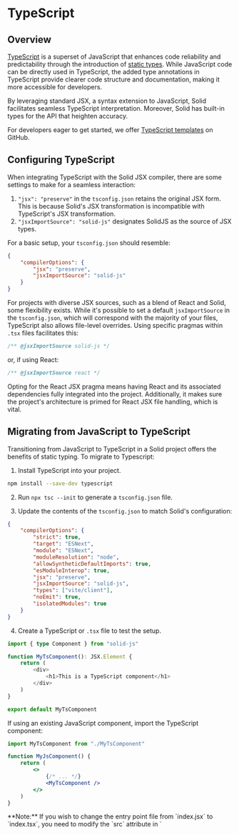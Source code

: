 
# TypeScript

## Overview

[TypeScript](https://www.typescriptlang.org/) is a superset of JavaScript that enhances code reliability and predictability through the introduction of [static types](https://www.typescriptlang.org/docs/handbook/2/everyday-types.html).
While JavaScript code can be directly used in TypeScript, the added type annotations in TypeScript provide clearer code structure and documentation, making it more accessible for developers.

By leveraging standard JSX, a syntax extension to JavaScript, Solid facilitates seamless TypeScript interpretation.
Moreover, Solid has built-in types for the API that heighten accuracy.

For developers eager to get started, we offer [TypeScript templates](https://github.com/solidjs/templates/) on GitHub.

## Configuring TypeScript

When integrating TypeScript with the Solid JSX compiler, there are some settings to make for a seamless interaction:

1. `"jsx": "preserve"` in the `tsconfig.json` retains the original JSX form.
   This is because Solid's JSX transformation is incompatible with TypeScript's JSX transformation.
2. `"jsxImportSource": "solid-js"` designates SolidJS as the source of JSX types.

For a basic setup, your `tsconfig.json` should resemble:

```json
{
	"compilerOptions": {
		"jsx": "preserve",
		"jsxImportSource": "solid-js"
	}
}
```

For projects with diverse JSX sources, such as a blend of React and Solid, some flexibility exists.
While it's possible to set a default `jsxImportSource` in the `tsconfig.json`, which will correspond with the majority of your files, TypeScript also allows file-level overrides.
Using specific pragmas within `.tsx` files facilitates this:

```jsx
/** @jsxImportSource solid-js */
```

or, if using React:

```jsx
/** @jsxImportSource react */
```

Opting for the React JSX pragma means having React and its associated dependencies fully integrated into the project.
Additionally, it makes sure the project's architecture is primed for React JSX file handling, which is vital.

## Migrating from JavaScript to TypeScript

Transitioning from JavaScript to TypeScript in a Solid project offers the benefits of static typing. To migrate to Typescript:

1. Install TypeScript into your project.

```bash
npm install --save-dev typescript
```

2. Run `npx tsc --init` to generate a `tsconfig.json` file.

3. Update the contents of the `tsconfig.json` to match Solid's configuration:

```json
{
	"compilerOptions": {
		"strict": true,
		"target": "ESNext",
		"module": "ESNext",
		"moduleResolution": "node",
		"allowSyntheticDefaultImports": true,
		"esModuleInterop": true,
		"jsx": "preserve",
		"jsxImportSource": "solid-js",
		"types": ["vite/client"],
		"noEmit": true,
		"isolatedModules": true
	}
}
```

4. Create a TypeScript or `.tsx` file to test the setup.

```typescript
import { type Component } from "solid-js"

function MyTsComponent(): JSX.Element {
	return (
		<div>
			<h1>This is a TypeScript component</h1>
		</div>
	)
}

export default MyTsComponent
```

If using an existing JavaScript component, import the TypeScript component:

```jsx
import MyTsComponent from "./MyTsComponent"

function MyJsComponent() {
	return (
		<>
			{/* ... */}
			<MyTsComponent />
		</>
	)
}
```

<CalloutTip>
**Note:** If you wish to change the entry point file from `index.jsx` to `index.tsx`, you need to modify the `src` attribute in `<script>` to look like the following:

```html
<!DOCTYPE html>
<html lang="en">
	<head>
		<!-- ... -->
	</head>
	<body>
		<noscript>You need to enable JavaScript to run this app.</noscript>
		<div id="root"></div>
		<script src="/src/index.tsx" type="module"></script>
	</body>
</html>
```

</CalloutTip>

## API types

Solid is written in TypeScript, meaning everything is typed out of the box.

The [API Documentation](/references) details the types of API calls.
In addition, there are several helpful definitions to make it easier for specifying explicit types.

### Signals

Using `createSignal<T>`, a signal's type can be defined as `T`.

```ts
const [count, setCount] = createSignal<number>()
```

Here, `createSignal` has the return type `Signal<number | undefined>`, which corresponds to the type passed into it, and `undefined` as it was uninitialized.
This resolves to a getter-setter [tuple](https://www.typescriptlang.org/docs/handbook/2/objects.html#tuple-types), both of which are generically typed:

```typescript
import type { Signal, Accessor, Setter } from "solid-js"
type Signal<T> = [get: Accessor<T>, set: Setter<T>]
```

In Solid, a signal's getter, like `count`, is essentially a function that returns a specific type.
In this case, the type is `Accessor<number | undefined>`, which translates to a function `() => number | undefined`.
Since the signal was not initialized, its initial state is `undefined`, therefore `undefined` is included in its type.

The corresponding setter, `setCount`, has a more complex type:

```ts
Setter<number | undefined>.
```

Essentially, this type means that the function can accept either a direct number or another function as its input.
If provided with a function, that function can take the signal's previous value as its parameter and return a new value.
Both the initial and resulting values can be a number or `undefined`. Importantly, calling `setCount` without any arguments will reset the signal's value to `undefined`.

When using the function form of the setter, the signal's current value will always be passed to the callback as the sole argument.
Additionally, the return type of the setter will align with the type of value passed into it, echoing the behavior expected from a typical assignment operation.

If a signal is intended to store functions, the setter won't directly accept new functions as values.
This is because it can not distinguish whether the function should be executed to yield the actual value or to store it as-is.
In these situations, using the callback form of the setter is recommended:

```ts
setSignal(() => value)
```

#### Default values

By providing default values when `createSignal` is called, the need for explicit type specification is avoided and the possibility of the `| undefined` type is eliminated.
This leverages type inference to determine the type automatically:

```typescript
const [count, setCount] = createSignal(0)
const [name, setName] = createSignal("")
```

In this example, TypeScript understands the types as `number` and `string`.
This means that `count` and `name` directly receive the types `Accessor<number>` and `Accessor<string>`, respectively, without the `| undefined` tag.

### Context

Just as signals use `createSignal<T>`, context uses `createContext<T>`, which is parameterized by the type `T` of the context's value:

```tsx
type Data = { count: number; name: string }
```

When invoking `useContext(dataContext)`, the type contained within the context is returned.
For example, if the context is `Context<Data | undefined>`, then with using `useContext` a result of type `Data | undefined` will return.
The `| undefined` signifies that the context may not be defined in the component's ancestor hierarchy.

`dataContext` will be understood as `Context<Data | undefined>` by Solid.
Calling `useContext(dataContext)` mirrors this type, returning `Data | undefined`.
The `| undefined` arises when the context's value will be used but cannot be determined.

Much like [default values](#default-values) in signals, `| undefined` can be avoided in the type by giving a default value that will be returned if no value is assigned by a context provider:

```typescript
const dataContext = createContext({ count: 0, name: "" })
```

By providing a default value, TypeScript determines that `dataContext` is `Context<{ count: number, name: string }>`.
This is equivalent to `Context<Data>` but without `| undefined`.

A common approach to this is forming a factory function to generate a context's value.
By using TypeScript's [`ReturnType`](https://www.typescriptlang.org/docs/handbook/2/everyday-types.html#return-type-annotations), you can use the return type of this function to type this context:

```tsx
export const makeCountNameContext = (initialCount = 0, initialName = "") => {
	const [count, setCount] = createSignal(initialCount)
	const [name, setName] = createSignal(initialName)
	return [
		{ count, name },
		{ setCount, setName },
	] as const
}

type CountNameContextType = ReturnType<typeof makeCountNameContext>
export const CountNameContext = createContext<CountNameContextType>()
```

`CountNameContextType` will correspond to the result of `makeCountNameContext`:

```tsx
;[
	{ count: Accessor<number>, name: Accessor<string> },
	{ setCount: Setter<number>, setName: Setter<string> },
]
```

To retrieve the context, use `useCountNameContext`, which has a type signature of `() => CountNameContextType | undefined`.

In scenarios where `undefined` needs to be avoided as a possible type, assert that the context will always be present.
Additionally, throwing a readable error may be preferable to non-null asserting:

```tsx
export const useCountNameContext = () => {
	const countName = useContext(CountNameContext)
	if (!countName) {
		throw new Error(
			"useCountNameContext should be called inside its ContextProvider"
		)
	}
	return countName
}
```

**Note:** While supplying a default value to `createContext` can make the context perpetually defined, this approach may not always be advisable.
Depending on the use case, it could lead to silent failures, which may be less preferable.

### Components

#### The basics

By default, components in Solid use the generic `Component<P>` type, where `P` represents the props' type that is an object.

```tsx
import type { Component } from "solid-js";

const MyComponent: Component<MyProps> = (props) => {
    ...
}
```

A `JSX.Element` denotes anything renderable by Solid, which could be a DOM node, array of JSX elements, or functions yielding `JSX.Element`.

Trying to pass unneccessary props or children will result in type errors:

```tsx
// in counter.tsx
const Counter: Component = () => {
	const [count, setCount] = createSignal(0)
	return <button onClick={() => setCount((c) => c + 1)}>{count()}</button>
}

// in app.tsx
;<Counter /> // ✔️
;<Counter initial={5} /> // ❌: No 'initial' prop defined
;<Counter>hi</Counter> // ❌: Children aren't expected
```

#### Components with props

For components that require the use of props, they can be typed using [generics](https://www.typescriptlang.org/docs/handbook/2/generics.html#handbook-content):

```tsx
const InitCounter: Component<{ initial: number }> = (props) => {
	const [count, setCount] = createSignal(props.initial)
	return <button onClick={() => setCount((c) => c + 1)}>{count()}</button>
}

;<InitCounter initial={5} />
```

#### Components with children

Often, components may need to accept child elements.
For this, Solid provides `ParentComponent`, which includes `children?` as an optional prop.
If defining a component with the `function` keyword, `ParentProps` can be used as a helper for the props:

```tsx
import { ParentComponent } from "solid-js"

const CustomCounter: ParentComponent = (props) => {
	const [count, setCount] = createSignal(0)
	return (
		<button onClick={() => setCount((c) => c + 1)}>
			{count()}
			{props.children}
		</button>
	)
}
```

In this example, `props` is inferred to be of the type `{children?: JSX.Element }`, streamlining the process of defining components that can accept children.

#### Special component types

Solid offers subtypes for components dealing uniquely with children:

- **VoidComponent:** When a component should not accept children.
- **FlowComponent:** Designed for components like [`<Show>`](/reference/Show) or [`<For>`](/reference/For), typically requiring children and, occasionally, specific children types.

These types make sure that the children fit the required type, maintaining consistent component behaviour.

##### Components without the `Component` types

Using the `Component` types is a matter of preference over a strict requirement.
Any function that takes props and returns a JSX.Element qualifies as a valid component:

```tsx
// arrow function
const MyComponent = (props: MyProps): JSX.Element => { ... }

// function declaration
function MyComponent(props: MyProps): JSX.Element { ... }

// component which takes no props
function MyComponent(): JSX.Element { ... }
```

It is worth noting that the `Component` types **cannot be used to create generic components**.
Instead, the generics will have to be typed explicitly:

```tsx
// For arrow functions, the syntax <T> by itself is invalid in TSX because it could be confused with JSX.
const MyGenericComponent = <T extends unknown>(
	props: MyProps<T>
): JSX.Element => {
	/* ... */
}

// Using a function declaration for a generic component
function MyGenericComponent<T>(props: MyProps<T>): JSX.Element {
	/* ... */
}
```

<CalloutTip>
	Each `Component` type has a corresponding `Props` type that defines the shape
	of its properties. These `Props` types also accept the same generic types as
	their associated `Component` types.
</CalloutTip>

### Event handling

#### Basics

In Solid, the type for event handlers is specified as `JSX.EventHandler<TElement, TEvent>`.
Here, `TElement` refers to the type of the element the event is linked to.
`TEvent` will indicate the type of the event itself which can serve as an alternative to `(event: TEvent) => void` in the code.
This approach guarantees accurate typing for `currentTarget` and `target` within the event object while also eliminating the need for inline event handlers.

```typescript
import type { JSX } from "solid-js"

// Defining an event handler using the `EventHandler` type:
const onInput: JSX.EventHandler<HTMLInputElement, InputEvent> = (event) => {
	console.log("Input changed to", event.currentTarget.value)
}

// Then attach handler to an input element:
;<input onInput={onInput} />
```

#### Inline handlers

Defining an event handler inline within a JSX attribute automatically provides type inference and checking, eliminating the need for additional typing efforts:

```tsx
<input
	onInput={(event) => {
		console.log("Input changed to", event.currentTarget.value)
	}}
/>
```

#### `currentTarget` and `target`

In the context of event delegation, the difference between `currentTarget` and `target` is important:

- `currentTarget`: Represents the DOM element to which the event handler is attached.
- `target`: Any DOM element within the hierarchy of `currentTarget` that has initiated the event.

In the type signature `JSX.EventHandler<T, E>`, `currentTarget` will consistently have the type `T`.
However, the type of target could be more generic, potentially any DOM element.
For specific events like `Input` and `Focus` that are directly associated with input elements, the target will have the type `HTMLInputElement`.

### `ref` attribute

#### Basics

In an environment without TypeScript, using the `ref` attribute in Solid ensures that the corresponding DOM element is assigned to the variable after it is rendered:

```js
let divRef
console.log(divRef) // Outputs: undefined
onMount(() => {
	console.log(divRef) // Outputs: <div> element
})
return <div ref={divRef} />
```

In a TypeScript environment, particularly with strict `null` checks enabled, typing these variables can be a challenge.

A safe approach in TypeScript is to acknowledge that `divRef` may initially be `undefined` and to implement checks when accessing it:

```ts
let divRef: HTMLDivElement | undefined
// This would be flagged as an error during compilation
divRef.focus()
onMount(() => {
	if (!divRef) return
	divRef.focus()
})
return <div ref={divRef}>...</div>
```

Within the scope of the `onMount` function, which runs after rendering, you can use a non-`null` assertion (indicated by the exclamation mark `!`):

```typescript
onMount(() => {
	divRef!.focus()
})
```

Another approach is to bypass `null` during the assignment phase and then apply a definite assignment assertion within the `ref` attribute:

```typescript
let divRef: HTMLDivElement
// Compilation error as expected
divRef.focus()
onMount(() => {
	divRef.focus()
})
return <div ref={divRef!}>...</div>
```

In this case, using `divRef!` within the `ref` attribute signals to TypeScript that `divRef` will receive an assignment after this stage, which is more in line with how Solid works.

<CalloutTip>
	**Caution**: While TypeScript does catch incorrect usage of refs that occur
	before their JSX block definition, it currently does not identify undefined
	variables within certain nested functions in Solid. Therefore, additional care
	is needed when using `ref`s in functions such as
	[`createMemo`](/reference/createMemo),
	[`createRenderEffect`](/reference/createRenderEffect), and
	[`createComputed`](/reference/createComputed).
</CalloutTip>

Finally, a riskier approach involves using the definite assignment assertion right at the point of variable initialization.
While this method bypasses TypeScript's assignment checks for that particular variable, it offers a quick but less secure workaround that could lead to runtime errors.

```typescript
let divRef!: HTMLDivElement

// Permitted by TypeScript but will throw an error at runtime:
// divRef.focus();

onMount(() => {
	divRef.focus()
})
```

## Control flow-based narrowing

Control flow-based narrowing involves refining the type of a value by using control flow statements.

Consider the following:

```tsx
const user: User | undefined = maybeUser()
return <div>{user && user.name}</div>
```

In Solid, however, accessors cannot be narrowed in a similar way:

```tsx
const [user, setUser] = createSignal<User>()
return <div>{user() && user().name}</div>
//                    ^ Object may be 'undefined'.

// Using `<Show>`:

return (
	<div>
		<Show when={user()}>
			{user().name /* Object is possibly 'undefined' */}
		</Show>
	</div>
)
```

In this case, using optional chaining serves as an good alternative:

```tsx
return <div>{user()?.name}</div>

// Using `<Show>`:

return (
	<div>
		<Show when={user()}>{(nonNullishUser) => nonNullishUser().name}</Show>
	</div>
)
```

This approach is simillar using the keyed option, but offers an accessor to prevent the recreation of children each time the `when` value changes.

```tsx
return (
	<div>
		<Show keyed when={user()}>
			{(nonNullishUser) => nonNullishUser.name}
		</Show>
	</div>
)
```

Note that optional chaining may not always be possible.
For instance, when a `UserPanel` component exclusively requires a `User` object:

```tsx
return <UserPanel user={user()} />
//                        ^ Type 'undefined' is not assignable to type 'User'.
```

If possible, consider refactoring `UserPanel` to accept `undefined`.
This minimizes the changes required when `user` goes from `undefined` to `User`.

Otherwise, using Show's callback form works:

```tsx
return (
	<Show when={user()}>
		{(nonNullishUser) => <UserPanel user={nonNullishUser()} />}
	</Show>
)
```

Casting can also be a solution so long as the assumption is valid:

```tsx
return <div>{user() && (user() as User).name}</div>
```

It's worth noting that runtime type errors may arise from doing this.
This may happen when passing a type-cast value to a component, which discards information that may be nullish followed by accessing it asynchronously, such as in an event handler or timeout, or in `onCleanup`.

`<Show>` only excludes `null`, `undefined`, and `false` from `when` when using the callback form.
If the types in a union need to be differentiated, a memo or computed signal can work as an alternative solution:

```tsx
type User = Admin | OtherUser
const admin = createMemo(() => {
	const u = user()
	return u && u.type === "admin" ? u : undefined
})
return <Show when={admin()}>{(a) => <AdminPanel user={a()} />}</Show>
```

The following alternative also works when using `Show`:

```tsx
<Show
	when={(() => {
		const u = user()
		return u && u.type === "admin" ? u : undefined
	})()}
>
	{(admin) => <AdminPanel user={admin()} />}
</Show>
```

## Advanced JSX attributes and directives

### Custom event handlers

To handle custom events in Solid, you can use the attributes `on:___` and `oncapture:___`.  
Typing these events requires an extension of Solid's JSX namespace.

```tsx
class NameEvent extends CustomEvent {
	type: "Name"
	detail: { name: string }

	constructor(name: string) {
		super("Name", { detail: { name } })
	}
}

declare module "solid-js" {
	namespace JSX {
		interface CustomEvents {
			Name: NameEvent // Matches `on:Name`
		}
		interface CustomCaptureEvents {
			Name: NameEvent // Matches `oncapture:Name`
		}
	}
}

// Usage
;<div on:Name={(event) => console.log("name is", event.detail.name)} />
```

<CalloutTip>
**Note**: 
By default, using native events like `mousemove` with the `on` prefix — for example, `<div on:mousemove={e => {}} />` —  will trigger a TypeScript error. 
This occurs because these native events are not part of Solid's custom event type definitions.
To solve this, `CustomEvents` and `CustomCaptureEvents` interfaces can be extended to include events from the `HTMLElementEventMap`:

To include all native events:

```ts
declare module "solid-js" {
	namespace JSX {
		interface CustomEvents extends HTMLElementEventMap {}
		interface CustomCaptureEvents extends HTMLElementEventMap {}
	}
}
```

To include specific native events, you can choose certain events (e.g. `mousemove` and `pointermove`):

```ts
declare module "solid-js" {
	namespace JSX {
		interface CustomEvents
			extends Pick<HTMLElementEventMap, "mousemove" | "pointermove"> {}
	}
}
```

</CalloutTip>

#### Forcing properties and custom attributes

In Solid, the [`prop:___`]() directive allows explicit property setting, which is useful for retaining the original data types like objects or arrays.
[`attr:___`]() directive allows custom attributes, on the other hand, and it is effective for handling string-based HTML attributes.

```ts
declare module "solid-js" {
  namespace JSX {
    interface ExplicitProperties {
      count: number;
      name: string;
    }
    interface ExplicitAttributes {
      count: number;
      name: string;
    }
  }
}

// Usage
<Input prop:name={name()} prop:count={count()}/>
<my-web-component attr:name={name()} attr:count={count()}/>
```

#### Custom directives

In Solid, custom directives can be applied using the `use:___` attribute, which usually accepts a target element and a JSX attribute value.
The traditional `Directives` interface types these values directly (i.e. the type of `value` in `<div use:foo={value} />`).
However, the newer `DirectiveFunctions` interface takes a function type and derives the valid types for elements and values from it.

There are additional considerations:

- The directive function always receives a single accessor.
  For multiple arguments, the syntax `<div use:foo={[a, b]} />` is an option, and an accessor to a tuple should be accepted.
- The same principle holds for boolean directives, as seen in `<div use:foo />`, and for directives with static values, like `<div use:foo={false} />`.
- `DirectiveFunctions` can accept functions that do not strictly meet the type requirements; such cases will be ignored.

```tsx
function model(
	element: Element, // directives can be used on any HTML and SVG element
	value: Accessor<Signal<string>> // second param will always be an accessor in case value being reactive
) {
	const [field, setField] = value()
	createRenderEffect(() => (element.value = field()))
	element.addEventListener("input", (e) => {
		const value = (e.target as HTMLInputElement).value
		setField(value)
	})
}

declare module "solid-js" {
	namespace JSX {
		interface Directives {
			model: Signal<string> // Corresponds to `use:model`
		}
	}
}

// Usage
let [name, setName] = createSignal("")
;<input type="text" use:model={[name, setName]} />
```

In using `DirectiveFunctions`, there's the ability to check both arguments (if present) by detailing the entire function type:

```tsx
function model(element: HTMLInputElement, value: Accessor<Signal<string>>) {
	const [field, setField] = value()
	createRenderEffect(() => (element.value = field()))
	element.addEventListener("input", (e) => setField(e.target.value))
}

function log(element: Element) {
	console.log(element)
}

let num = 0
function count() {
	num++
}

function foo(comp: Element, args: Accessor<string[]>) {
	// function body
}

declare module "solid-js" {
	namespace JSX {
		interface DirectiveFunctions {
			model: typeof model
			log: typeof log
			count: typeof count
			foo: typeof foo
		}
	}
}
```

While the `Directives` interface can limit the value type passed via JSX attribute to the directive, the `DirectiveFunctions` interface ensures that both element and value align with the expected types, as shown below:

```tsx
{/* This is correct */}
<input use:model={createSignal('')} />

{/* These will result in a type error */}
<input use:model />
<input use:model={7} />
<div use:model={createSignal('')} />
```

##### Addressing import issues with directives

If directives are imported from a separate file or module, TypeScript might mistakenly remove the import thinking it is a type.

To prevent this:

- Configure `onlyRemoveTypeImports: true` in `babel-preset-typescript`.
- When using `vite-plugin-solid`, set `solidPlugin({ typescript: { onlyRemoveTypeImports: true } })` in `vite.config.ts`.

Careful management of export type and import type is required.
Including a statement in the importing module ensures TypeScript keeps the directive's import.
[Tree-shaking](https://developer.mozilla.org/en-US/docs/Glossary/Tree_shaking) tools usually omit this code from the final bundle.

```tsx
import { directive } from "./directives.js"

directive // prevents TypeScript's tree-shaking

<div use:directive />
```
